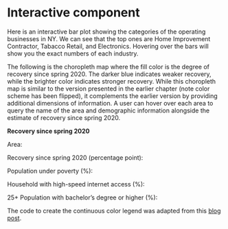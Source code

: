 # Interactive component

<meta charset="utf-8">

<!-- Load d3.js -->
<script src="https://d3js.org/d3.v4.js"></script>

<!-- Create a div where the graph will take place -->
<p>
Here is an interactive bar plot showing the categories of the operating businesses in NY. We can see that 
the top ones are Home Improvement Contractor, Tabacco Retail, and Electronics. Hovering over the bars will show
you the exact numbers of each industry.
</p>

<div id="my_dataviz"></div>

<script src="interactive.js"></script>


The following is the choropleth map where the fill color is the degree of recovery since spring 2020. The darker blue indicates weaker recovery, while the brighter color indicates stronger recovery. While this choropleth map is similar to the version presented in the earlier chapter (note color scheme has been flipped), it complements the earlier version by providing additional dimensions of information. A user can hover over each area to query the name of the area and demographic information alongside the estimate of recovery since spring 2020. 

**Recovery since spring 2020**
<div id="choropleth"></div>
<script src="https://unpkg.com/d3@5.7.0/dist/d3.min.js"></script>
<script src="https://unpkg.com/d3fc@14.0.27/build/d3fc.js"></script>
<script src="https://d3js.org/d3.v5.js"></script>
<script src="https://d3js.org/topojson.v2.min.js"></script>
<script src="https://d3js.org/d3-scale-chromatic.v1.min.js"></script>
<script src="script_choropleth.js"></script>
<p>Area: <span id="area"></span></p> 
<p>Recovery since spring 2020 (percentage point): <span id="recovery"></span></p> 
<p>Population under poverty (%): <span id="pvty"></span></p> 
<p>Household with high-speed internet access (%): <span id="hisp"></span></p> 
<p>25+ Population with bachelor's degree or higher (%): <span id="educ"></span></p>

The code to create the continuous color legend was adapted from this [blog post](https://blog.scottlogic.com/2019/03/13/how-to-create-a-continuous-colour-range-legend-using-d3-and-d3fc.html).

